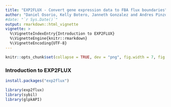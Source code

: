 ```yaml
---
title: "EXP2FLUX - Convert gene expression data to FBA flux boundaries"
author: "Daniel Osorio, Kelly Botero, Janneth Gonzalez and Andres Pinzon"
#date: "`r Sys.Date()`"
output: rmarkdown::html_vignette
vignette: >
  %\VignetteIndexEntry{Introduction to EXP2FLUX}
  %\VignetteEngine{knitr::rmarkdown}
  %\VignetteEncoding{UTF-8}
---
```

```r
knitr::opts_chunk$set(collapse = TRUE, dev = "png", fig.width = 7, fig.height = 5, message = FALSE, warning = FALSE)
```
### Introduction to EXP2FLUX

```r
install.packages("exp2flux")
```

```r
library(exp2flux)
library(sybil)
library(glpkAPI)
```

